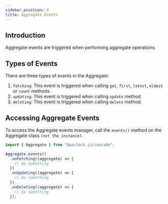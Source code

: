 ```yaml
---
sidebar_position: 4
title: Aggregate Events
---
```


## Introduction

Aggregate events are triggered when performing aggregate operations.

## Types of Events

There are three types of events in the Aggregate:

1. `fetching`: This event is triggered when calling `get`, `first`, `latest`, `oldest` or `count` methods.
2. `updating`: This event is triggered when calling `update` method.
3. `deleting`: This event is triggered when calling `delete` method.

## Accessing Aggregate Events

To access the Aggregate events manager, call the `events()` method on the Aggregate class `(not the instance)`.

```ts title="src/app.ts"
import { Aggregate } from "@warlock.js/cascade";

Aggregate.events()
  .onFetching((aggregate) => {
    // do something
  })
  .onUpdating((aggregate) => {
    // do something
  })
  .onDeleting((aggregate) => {
    // do something
  });
```

